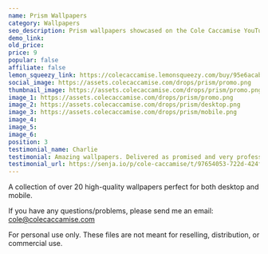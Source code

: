 ```yaml
---
name: Prism Wallpapers
category: Wallpapers
seo_description: Prism wallpapers showcased on the Cole Caccamise YouTube channel.
demo_link:
old_price:
price: 9
popular: false
affiliate: false
lemon_squeezy_link: https://colecaccamise.lemonsqueezy.com/buy/95e6acab-07f5-4742-8f14-6933e9f04579
social_image: https://assets.colecaccamise.com/drops/prism/promo.png
thumbnail_image: https://assets.colecaccamise.com/drops/prism/promo.png
image_1: https://assets.colecaccamise.com/drops/prism/promo.png
image_2: https://assets.colecaccamise.com/drops/prism/desktop.png
image_3: https://assets.colecaccamise.com/drops/prism/mobile.png
image_4:
image_5:
image_6:
position: 3
testimonial_name: Charlie
testimonial: Amazing wallpapers. Delivered as promised and very professional.
testimonial_url: https://senja.io/p/cole-caccamise/t/97654053-722d-424f-8d2d-663e873e0c22
---
```


A collection of over 20 high-quality wallpapers perfect for both desktop and
mobile.

If you have any questions/problems, please send me an email:
[cole@colecaccamise.com](mailto:cole@colecaccamise.com)

For personal use only. These files are not meant for reselling, distribution, or
commercial use.
